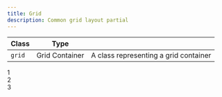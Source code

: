 ```yaml
---
title: Grid
description: Common grid layout partial
---
```


| Class       | Type            |                                        |
| ----------- | --------------- | -------------------------------------- |
| `grid`     | Grid Container   | A class representing a grid container  |

<Preview noFlex>
    <div
        class="grid"
        data-columns="12"
    >
        <div class="box">1</div>
        <div class="box">2</div>
        <div class="box">3</div>
    </div>
</Preview>